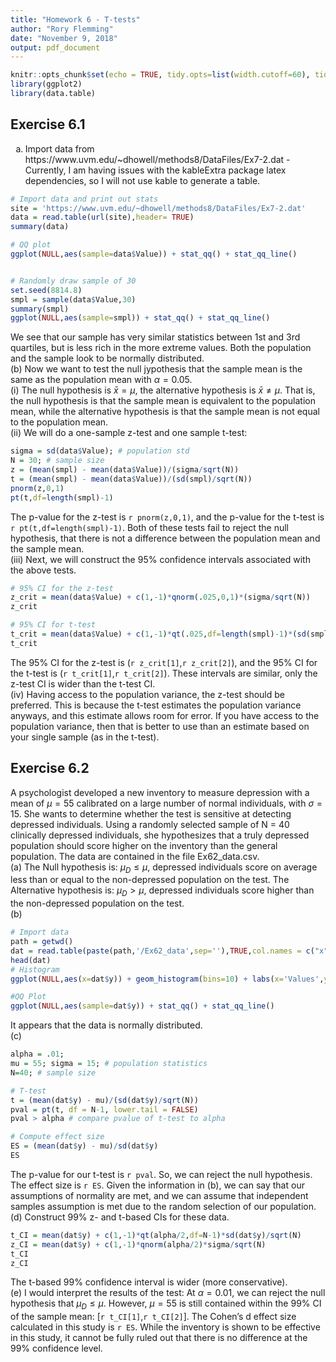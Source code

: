 ```yaml
---
title: "Homework 6 - T-tests"
author: "Rory Flemming"
date: "November 9, 2018"
output: pdf_document
---
```


```r
knitr::opts_chunk$set(echo = TRUE, tidy.opts=list(width.cutoff=60), tidy=TRUE)
library(ggplot2)
library(data.table)
```

## Exercise 6.1  
(a) Import data from https://www.uvm.edu/~dhowell/methods8/DataFiles/Ex7-2.dat  - Currently, I am having issues with the kableExtra package latex dependencies, so I will not use kable to generate a table.  
```r
# Import data and print out stats
site = 'https://www.uvm.edu/~dhowell/methods8/DataFiles/Ex7-2.dat'
data = read.table(url(site),header= TRUE)
summary(data)

# QQ plot
ggplot(NULL,aes(sample=data$Value)) + stat_qq() + stat_qq_line()


# Randomly draw sample of 30
set.seed(8814.8)
smpl = sample(data$Value,30)
summary(smpl)
ggplot(NULL,aes(sample=smpl)) + stat_qq() + stat_qq_line()
```
We see that our sample has very similar statistics between 1st and 3rd quartiles, but is less rich in the more extreme values. Both the population and the sample look to be normally distributed.  
(b) Now we want to test the null jypothesis that the sample mean is the same as the population mean with $\alpha = 0.05$.  
(i) The null hypothesis is $\bar{x} = \mu$, the alternative hypothesis is $\bar{x} \neq \mu$. That is, the null hypothesis is that the sample mean is equivalent to the population mean, while the alternative hypothesis is that the sample mean is not equal to the population mean.  
(ii) We will do a one-sample z-test and one sample t-test:  
```r
sigma = sd(data$Value); # population std
N = 30; # sample size
z = (mean(smpl) - mean(data$Value))/(sigma/sqrt(N))
t = (mean(smpl) - mean(data$Value))/(sd(smpl)/sqrt(N))
pnorm(z,0,1)
pt(t,df=length(smpl)-1)
```
The p-value for the z-test is `r pnorm(z,0,1)`, and the p-value for the t-test is `r pt(t,df=length(smpl)-1)`. Both of these tests fail to reject the null hypothesis, that there is not a difference between the population mean and the sample mean.  
(iii) Next, we will construct the 95% confidence intervals associated with the above tests.  
```r
# 95% CI for the z-test
z_crit = mean(data$Value) + c(1,-1)*qnorm(.025,0,1)*(sigma/sqrt(N))
z_crit

# 95% CI for t-test
t_crit = mean(data$Value) + c(1,-1)*qt(.025,df=length(smpl)-1)*(sd(smpl)/sqrt(N))
t_crit
```
The 95% CI for the z-test is (`r z_crit[1]`,`r z_crit[2]`), and the 95% CI for the t-test is (`r t_crit[1]`,`r t_crit[2]`). These intervals are similar, only the z-test CI is wider than the t-test CI.  
(iv) Having access to the population variance, the z-test should be preferred. This is because the t-test estimates the population variance anyways, and this estimate allows room for error. If you have access to the population variance, then that is better to use than an estimate based on your single sample (as in the t-test). 

## Exercise 6.2
A psychologist developed a new inventory to measure depression with a mean of $\mu = 55$ calibrated on a large number of normal individuals, with $\sigma = 15$. She wants to determine whether the test is sensitive at detecting depressed individuals. Using a randomly selected sample of N = 40 clinically depressed individuals, she hypothesizes that a truly depressed population should score higher on the inventory than the general population. The data are contained in the file Ex62_data.csv.  
(a) The Null hypothesis is: $\mu_D \leq \mu$, depressed individuals score on average less than or equal to the non-depressed population on the test. The Alternative hypothesis is: $\mu_D > \mu$, depressed individuals score higher than the non-depressed population on the test.  
(b)  
```r
# Import data
path = getwd()
dat = read.table(paste(path,'/Ex62_data',sep=''),TRUE,col.names = c("x","y"),sep = ",")
head(dat)
# Histogram
ggplot(NULL,aes(x=dat$y)) + geom_histogram(bins=10) + labs(x='Values',y='Count',title='Depressed Sample Scores')

#QQ Plot
ggplot(NULL,aes(sample=dat$y)) + stat_qq() + stat_qq_line()
```
It appears that the data is normally distributed.  
(c) 
```r
alpha = .01;
mu = 55; sigma = 15; # population statistics
N=40; # sample size

# T-test
t = (mean(dat$y) - mu)/(sd(dat$y)/sqrt(N))
pval = pt(t, df = N-1, lower.tail = FALSE)
pval > alpha # compare pvalue of t-test to alpha 

# Compute effect size
ES = (mean(dat$y) - mu)/sd(dat$y)
ES
```
The p-value for our t-test is `r pval`. So, we can reject the null hypothesis. The effect size is `r ES`. Given the information in (b), we can say that our assumptions of normality are met, and we can assume that independent samples assumption is met due to the random selection of our population.  
(d) Construct 99% z- and t-based CIs for these data. 
```r
t_CI = mean(dat$y) + c(1,-1)*qt(alpha/2,df=N-1)*sd(dat$y)/sqrt(N)
z_CI = mean(dat$y) + c(1,-1)*qnorm(alpha/2)*sigma/sqrt(N)
t_CI
z_CI
```
The t-based 99% confidence interval is wider (more conservative).  
(e) I would interpret the results of the test: At $\alpha = 0.01$, we can reject the null hypothesis that $\mu_D \leq \mu$. However, $\mu=55$ is still contained within the 99% CI of the sample mean: [`r t_CI[1]`,`r t_CI[2]`]. The Cohen's d effect size calculated in this study is `r ES`. While the inventory is shown to be effective in this study, it cannot be fully ruled out that there is no difference at the 99% confidence level.
